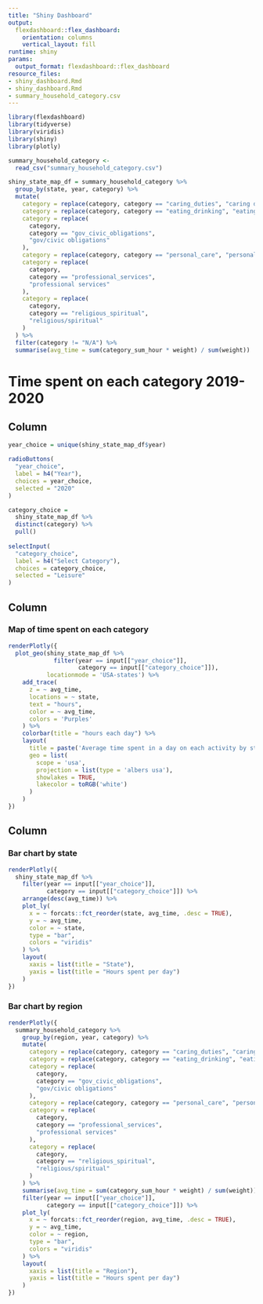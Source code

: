 ```yaml
---
title: "Shiny Dashboard"
output:
  flexdashboard::flex_dashboard:
    orientation: columns
    vertical_layout: fill
runtime: shiny
params:
  output_format: flexdashboard::flex_dashboard
resource_files:
- shiny_dashboard.Rmd
- shiny_dashboard.Rmd
- summary_household_category.csv
---
```


```r
library(flexdashboard)
library(tidyverse)
library(viridis)
library(shiny)
library(plotly)
```

```r
summary_household_category <-
  read_csv("summary_household_category.csv")

shiny_state_map_df = summary_household_category %>%
  group_by(state, year, category) %>%
  mutate(
    category = replace(category, category == "caring_duties", "caring duties"),
    category = replace(category, category == "eating_drinking", "eating/drinking"),
    category = replace(
      category,
      category == "gov_civic_obligations",
      "gov/civic obligations"
    ),
    category = replace(category, category == "personal_care", "personal care"),
    category = replace(
      category,
      category == "professional_services",
      "professional services"
    ),
    category = replace(
      category,
      category == "religious_spiritual",
      "religious/spiritual"
    )
  ) %>%
  filter(category != "N/A") %>%
  summarise(avg_time = sum(category_sum_hour * weight) / sum(weight))
```

# Time spent on each category 2019-2020

## Column {.sidebar}

```r
year_choice = unique(shiny_state_map_df$year)

radioButtons(
  "year_choice",
  label = h4("Year"),
  choices = year_choice,
  selected = "2020"
)

category_choice = 
  shiny_state_map_df %>%
  distinct(category) %>%
  pull()
  
selectInput(
  "category_choice",
  label = h4("Select Category"),
  choices = category_choice,
  selected = "Leisure"
)
```

## Column {data-width="800"}

### Map of time spent on each category

```r
renderPlotly({
  plot_geo(shiny_state_map_df %>%
             filter(year == input[["year_choice"]],
                    category == input[["category_choice"]]),
           locationmode = 'USA-states') %>%
    add_trace(
      z = ~ avg_time,
      locations = ~ state,
      text = "hours",
      color = ~ avg_time,
      colors = 'Purples'
    ) %>%
    colorbar(title = "hours each day") %>%
    layout(
      title = paste('Average time spent in a day on each activity by state', input[["year_choice"]]),
      geo = list(
        scope = 'usa',
        projection = list(type = 'albers usa'),
        showlakes = TRUE,
        lakecolor = toRGB('white')
      )
    )
})
```

## Column {data-width="500"}

### Bar chart by state

```r
renderPlotly({
  shiny_state_map_df %>%
    filter(year == input[["year_choice"]],
           category == input[["category_choice"]]) %>%
    arrange(desc(avg_time)) %>%
    plot_ly(
      x = ~ forcats::fct_reorder(state, avg_time, .desc = TRUE),
      y = ~ avg_time,
      color = ~ state,
      type = "bar",
      colors = "viridis"
    ) %>%
    layout(
      xaxis = list(title = "State"),
      yaxis = list(title = "Hours spent per day")
    )
})
```

### Bar chart by region

```r
renderPlotly({
  summary_household_category %>%
    group_by(region, year, category) %>%
    mutate(
      category = replace(category, category == "caring_duties", "caring duties"),
      category = replace(category, category == "eating_drinking", "eating/drinking"),
      category = replace(
        category,
        category == "gov_civic_obligations",
        "gov/civic obligations"
      ),
      category = replace(category, category == "personal_care", "personal care"),
      category = replace(
        category,
        category == "professional_services",
        "professional services"
      ),
      category = replace(
        category,
        category == "religious_spiritual",
        "religious/spiritual"
      )
    ) %>%
    summarise(avg_time = sum(category_sum_hour * weight) / sum(weight)) %>%
    filter(year == input[["year_choice"]],
           category == input[["category_choice"]]) %>%
    plot_ly(
      x = ~ forcats::fct_reorder(region, avg_time, .desc = TRUE),
      y = ~ avg_time,
      color = ~ region,
      type = "bar",
      colors = "viridis"
    ) %>%
    layout(
      xaxis = list(title = "Region"),
      yaxis = list(title = "Hours spent per day")
    )
})
```
